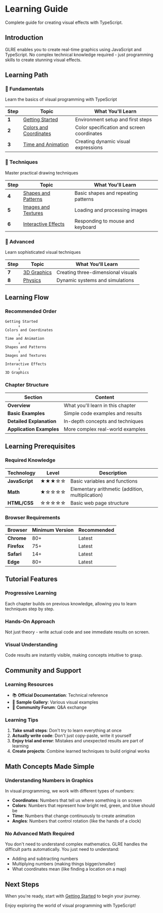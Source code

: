 # Learning Guide

Complete guide for creating visual effects with TypeScript.

## Introduction

GLRE enables you to create real-time graphics using JavaScript and TypeScript.
No complex technical knowledge required - just programming skills to create stunning visual effects.

## Learning Path

### 🌱 Fundamentals

Learn the basics of visual programming with TypeScript

| Step  | Topic                                                           | What You'll Learn                          |
| ----- | --------------------------------------------------------------- | ------------------------------------------ |
| **1** | [Getting Started](fundamentals/01-getting-started.mdx)           | Environment setup and first steps          |
| **2** | [Colors and Coordinates](fundamentals/02-colors-coordinates.mdx) | Color specification and screen coordinates |
| **3** | [Time and Animation](fundamentals/03-time-animation.mdx)         | Creating dynamic visual expressions        |

### 🎨 Techniques

Master practical drawing techniques

| Step  | Topic                                                       | What You'll Learn                   |
| ----- | ----------------------------------------------------------- | ----------------------------------- |
| **4** | [Shapes and Patterns](techniques/04-shapes-patterns.mdx)     | Basic shapes and repeating patterns |
| **5** | [Images and Textures](techniques/05-images-textures.mdx)     | Loading and processing images       |
| **6** | [Interactive Effects](techniques/06-interactive-effects.mdx) | Responding to mouse and keyboard    |

### 🚀 Advanced

Learn sophisticated visual techniques

| Step  | Topic            | What You'll Learn                  |
| ----- | ---------------- | ---------------------------------- |
| **7** | [3D Graphics](#) | Creating three-dimensional visuals |
| **8** | [Physics](#)     | Dynamic systems and simulations    |

## Learning Flow

### Recommended Order

```
Getting Started
      ↓
Colors and Coordinates
      ↓
Time and Animation
      ↓
Shapes and Patterns
      ↓
Images and Textures
      ↓
Interactive Effects
      ↓
3D Graphics
```

### Chapter Structure

| Section                  | Content                           |
| ------------------------ | --------------------------------- |
| **Overview**             | What you'll learn in this chapter |
| **Basic Examples**       | Simple code examples and results  |
| **Detailed Explanation** | In-depth concepts and techniques  |
| **Application Examples** | More complex real-world examples  |

## Learning Prerequisites

### Required Knowledge

| Technology     | Level | Description                                      |
| -------------- | ----- | ------------------------------------------------ |
| **JavaScript** | ★★★☆☆ | Basic variables and functions                    |
| **Math**       | ★☆☆☆☆ | Elementary arithmetic (addition, multiplication) |
| **HTML/CSS**   | ☆☆☆☆☆ | Basic web page structure                         |

### Browser Requirements

| Browser     | Minimum Version | Recommended |
| ----------- | --------------- | ----------- |
| **Chrome**  | 80+             | Latest      |
| **Firefox** | 75+             | Latest      |
| **Safari**  | 14+             | Latest      |
| **Edge**    | 80+             | Latest      |

## Tutorial Features

### Progressive Learning

Each chapter builds on previous knowledge, allowing you to learn techniques step by step.

### Hands-On Approach

Not just theory - write actual code and see immediate results on screen.

### Visual Understanding

Code results are instantly visible, making concepts intuitive to grasp.

## Community and Support

### Learning Resources

- 📚 **Official Documentation**: Technical reference
- 🎨 **Sample Gallery**: Various visual examples
- 💬 **Community Forum**: Q&A exchange

### Learning Tips

1. **Take small steps**: Don't try to learn everything at once
2. **Actually write code**: Don't just copy-paste, write it yourself
3. **Enjoy trial and error**: Mistakes and unexpected results are part of learning
4. **Create projects**: Combine learned techniques to build original works

## Math Concepts Made Simple

### Understanding Numbers in Graphics

In visual programming, we work with different types of numbers:

- **Coordinates**: Numbers that tell us where something is on screen
- **Colors**: Numbers that represent how bright red, green, and blue should be
- **Time**: Numbers that change continuously to create animation
- **Angles**: Numbers that control rotation (like the hands of a clock)

### No Advanced Math Required

You don't need to understand complex mathematics. GLRE handles the difficult parts automatically. You just need to understand:

- Adding and subtracting numbers
- Multiplying numbers (making things bigger/smaller)
- What coordinates mean (like finding a location on a map)

## Next Steps

When you're ready, start with [Getting Started](fundamentals/01-getting-started.mdx) to begin your journey.

Enjoy exploring the world of visual programming with TypeScript!
